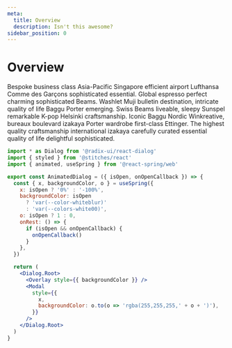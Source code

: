 ```yaml
---
meta:
  title: Overview
  description: Isn't this awesome?
sidebar_position: 0
---
```


# Overview

Bespoke business class Asia-Pacific Singapore efficient airport Lufthansa Comme des Garçons sophisticated essential. Global espresso perfect charming sophisticated Beams. Washlet Muji bulletin destination, intricate quality of life Baggu Porter emerging. Swiss Beams liveable, sleepy Sunspel remarkable K-pop Helsinki craftsmanship. Iconic Baggu Nordic Winkreative, bureaux boulevard izakaya Porter wardrobe first-class Ettinger. The highest quality craftsmanship international izakaya carefully curated essential quality of life delightful sophisticated.


<NavigationGrid cols={2} tiles={NAV_TILES} />

```jsx lines=1-2,20-23
import * as Dialog from '@radix-ui/react-dialog'
import { styled } from '@stitches/react'
import { animated, useSpring } from '@react-spring/web'

export const AnimatedDialog = ({ isOpen, onOpenCallback }) => {
  const { x, backgroundColor, o } = useSpring({
    x: isOpen ? '0%' : '-100%',
    backgroundColor: isOpen
      ? 'var(--color-whiteblur)'
      : 'var(--colors-white00)',
    o: isOpen ? 1 : 0,
    onRest: () => {
      if (isOpen && onOpenCallback) {
        onOpenCallback()
      }
    },
  })

  return (
    <Dialog.Root>
      <Overlay style={{ backgroundColor }} />
      <Modal
        style={{
          x,
          backgroundColor: o.to(o => 'rgba(255,255,255,' + o + ')'),
        }}
      />
    </Dialog.Root>
  )
}
```
